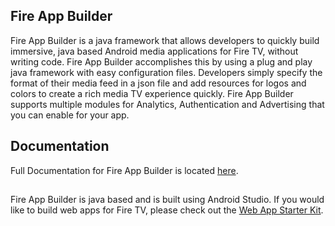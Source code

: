 ## Fire App Builder

Fire App Builder is a java framework that allows developers to quickly build immersive, java based Android media applications for Fire TV, without writing code.  Fire App Builder accomplishes this by using a plug and play java framework with easy configuration files.  Developers simply specify the format of their media feed in a json file and add resources for logos and colors to create a rich media TV experience quickly.  Fire App Builder supports multiple modules for Analytics, Authentication and Advertising that you can enable for your app.

## Documentation

Full Documentation for Fire App Builder is located [here](https://developer.amazon.com/docs/fire-app-builder/overview.html).

##
Fire App Builder is java based and is built using Android Studio.  If you would like to build web apps for Fire TV, please check out the [Web App Starter Kit](https://github.com/amzn/web-app-starter-kit-for-fire-tv).

